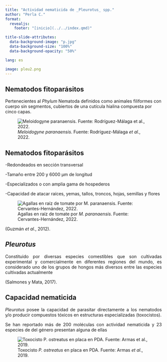 ```yaml
---
title: "Actividad nematicida de _Pleurotus_ spp."
author: "Perla C."
format:
  revealjs:
    footer: "[inicio](../../index.qmd)"

title-slide-attributes:
  data-background-image: "p.jpg"
  data-background-size: "100%"
  data-background-opacity: "50%"

lang: es

image: pleu2.png
---
```


## Nematodos fitoparásitos

Pertenecientes al _Phylum_ Nematoda definidos como animales filiformes con cuerpo sin segmentos, cubiertos de una cutícula hialina compuesta por cinco capas.

![_Meloidogyne paranaensis_. Fuente: Rodríguez-Málaga _et al_., 2022.](nema1.jpg)


## Nematodos fitoparásitos

-Redondeados en sección transversal

-Tamaño entre 200 y 6000 µm de longitud

-Especializados o con amplia gama de hospederos

-Capacidad de atacar raíces, yemas, tallos, troncos, hojas, semillas y flores 

![Agallas en raíz de tomate por _M. paranaensis_. Fuente: Cervantes-Hernández, 2022.](r.jpg)

(Guzmán _et al_., 2012). 


## *Pleurotus*

::: {style="text-align:justify"}
Constituido por diversas especies comestibles que son cultivadas experimental y comercialmente en diferentes regiones del mundo, es considerado uno de los grupos de hongos más diversos entre las especies cultivadas actualmente

(Salmones y Mata, 2017).
:::

## Capacidad nematicida

::: {style="text-align:justify"}
*Pleurotus* posee la capacidad de parasitar directamente a los nematodos y/o producir compuestos tóxicos en estructuras especializadas (toxocistos).

Se han reportado más de 200 moléculas con actividad nematicida y 23 especies de del género presentan alguna de ellas
:::

![Toxocisto *P. ostreatus* en placa en PDA. Fuente: Armas _et al_., 2019.](toxo.jpg)


## 
